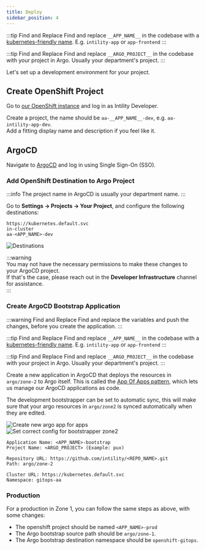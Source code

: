 ```yaml
---
title: Deploy
sidebar_position: 4
---
```


:::tip Find and Replace
Find and replace `__APP_NAME__` in the codebase with a [kubernetes-friendly name](https://kubernetes.io/docs/concepts/overview/working-with-objects/names/).
E.g. `intility-app` or `app-frontend`
:::

:::tip Find and Replace
Find and replace `__ARGO_PROJECT__` in the codebase with your project in Argo.
Usually your department's project.
:::

Let's set up a development environment for your project.

## Create OpenShift Project

Go to [our OpenShift instance](https://console.apps.openshift.intility.com/) and log in as Intility Developer.

Create a project, the name should be `aa-__APP_NAME__-dev`, e.g. `aa-intility-app-dev`.  
Add a fitting display name and description if you feel like it.

## ArgoCD

Navigate to [ArgoCD](https://argo.apps.int.intility.no/) and log in using Single Sign-On (SSO).

### Add OpenShift Destination to Argo Project

:::info
The project name in ArgoCD is usually your department name.
:::

Go to **Settings → Projects → Your Project**, and configure the following destinations:

```
https://kubernetes.default.svc
in-cluster
aa-<APP_NAME>-dev
```

![Destinations](/img/argo-destination-dark.png)

:::warning  
You may not have the necessary permissions to make these changes to your ArgoCD project.  
If that's the case, please reach out in the **Developer Infrastructure** channel for assistance.  
:::

### Create ArgoCD Bootstrap Application

:::warning Find and Replace
Find and replace the variables and push the changes, before you create the application.
:::

:::tip Find and Replace
Find and replace `__APP_NAME__` in the codebase with a [kubernetes-friendly name](https://kubernetes.io/docs/concepts/overview/working-with-objects/names/).
E.g. `intility-app` or `app-frontend`
:::

:::tip Find and Replace
Find and replace `__ARGO_PROJECT__` in the codebase with your project in Argo.
Usually your department's project.
:::

Create a new application in ArgoCD that deploys the resources in `argo/zone-2` to Argo itself.
This is called the [App Of Apps pattern](https://argo-cd.readthedocs.io/en/stable/operator-manual/cluster-bootstrapping/#app-of-apps-pattern),
which lets us manage our ArgoCD applications as code.

The development bootstrapper can be set to automatic sync, this will make sure that your argo resources in `argo/zone2` is synced automatically when they are edited.

![Create new argo app for apps](/img/argo-bootstrapper-new.png)
![Set correct config for bootstrapper zone2 ](/img/argo-bootstrapper-new-2.png)

```
Application Name: <APP_NAME>-bootstrap
Project Name: <ARGO_PROJECT> (Example: pux)

Repository URL: https://github.com/intility/<REPO_NAME>.git
Path: argo/zone-2

Cluster URL: https://kubernetes.default.svc
Namespace: gitops-aa
```

### Production

For a production in Zone 1, you can follow the same steps as above, with some changes:

- The openshift project should be named `<APP_NAME>-prod`
- The Argo bootstrap source path should be `argo/zone-1`.
- The Argo bootstrap destination namespace should be `openshift-gitops`.
